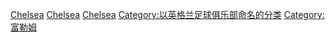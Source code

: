 {{Catnav|頁面分類|...|英國足球|英格蘭足球|英格蘭足球俱樂部}}
{{Commonscat|Chelsea F.C.}}

[[Category:倫敦足球俱樂部|Chelsea]]
[[Category:英格蘭超級聯賽足球俱樂部|Chelsea]]
[[Category:哈默史密斯-富勒姆區體育|Chelsea]]
[[Category:以英格兰足球俱乐部命名的分类|Category:以英格兰足球俱乐部命名的分类]]
[[Category:富勒姆|Category:富勒姆]]